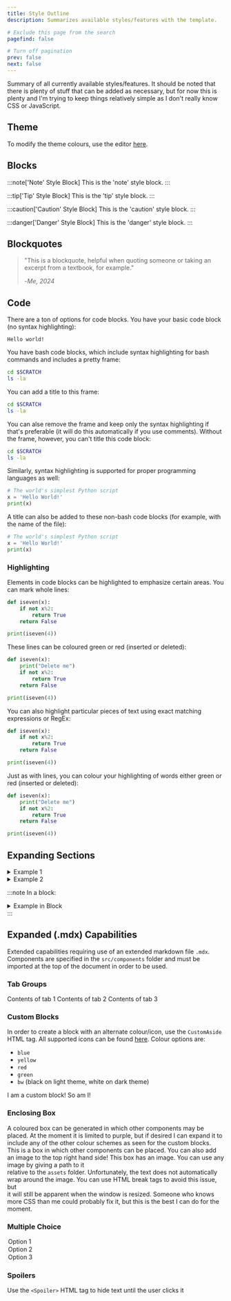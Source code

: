 ```yaml
---
title: Style Outline
description: Summarizes available styles/features with the template.

# Exclude this page from the search
pagefind: false

# Turn off pagination
prev: false
next: false
---
```



Summary of all currently available styles/features. It should be noted that there is plenty of stuff that can be added as necessary, but for now this is plenty and I'm trying to keep things relatively simple as I don't 
really know CSS or JavaScript.

## Theme
To modify the theme colours, use the editor [here](https://starlight.astro.build/guides/css-and-tailwind/#theming).

## Blocks

:::note['Note' Style Block]
This is the 'note' style block.
:::

:::tip['Tip' Style Block]
This is the 'tip' style block.
:::

:::caution['Caution' Style Block]
This is the 'caution' style block.
:::

:::danger['Danger' Style Block]
This is the 'danger' style block.
:::

## Blockquotes

> "This is a blockquote, helpful when quoting someone or taking an excerpt from a textbook, for example."
>
> -*Me, 2024*

## Code

There are a ton of options for code blocks. You have your basic code block (no syntax highlighting):
```
Hello world!
```
You have bash code blocks, which include syntax highlighting for bash commands and includes a pretty frame:
```bash
cd $SCRATCH
ls -la
```
You can add a title to this frame:
```bash title="Going to scratch..."
cd $SCRATCH
ls -la
```
You can alse remove the frame and keep only the syntax highlighting if that's preferable (it will do this automatically if you use comments). Without the frame, however, you can't title this code block:
```bash frame="none"
cd $SCRATCH
ls -la
```
Similarly, syntax highlighting is supported for proper programming languages as well:
```python
# The world's simplest Python script
x = 'Hello World!'
print(x)
```
A title can also be added to these non-bash code blocks (for example, with the name of the file):
```python title="helloworld.py"
# The world's simplest Python script
x = 'Hello World!'
print(x)
```

### Highlighting
Elements in code blocks can be highlighted to emphasize certain areas. You can mark whole lines:
```python {2-4}
def iseven(x):
    if not x%2:
        return True
    return False

print(iseven(4))
```
These lines can be coloured green or red (inserted or deleted):
```python {1} ins={6-7} del={2}
def iseven(x):
    print("Delete me")
    if not x%2:
        return True
    return False

print(iseven(4))
```
You can also highlight particular pieces of text using exact matching expressions or RegEx:
```python "even" /return.*/
def iseven(x):
    if not x%2:
        return True
    return False

print(iseven(4))
```
Just as with lines, you can colour your highlighting of words either green or red (inserted or deleted):
```python "even" ins=/return.*/ del="print("Delete me")"
def iseven(x):
    print("Delete me")
    if not x%2:
        return True
    return False

print(iseven(4))
```

## Expanding Sections
<details>
    <summary>Example 1</summary>
    ```python
    import numpy as np
    # Do other things
    ```
</details>
<details>
    <summary>Example 2</summary>
    Example 2 content
</details>

:::note
In a block:
<details>
    <summary>Example in Block</summary>
    I'm in a block!
    ```bash
    npm run dev
    ```
</details>
:::

## Expanded (.mdx) Capabilities
Extended capabilities requiring use of an extended markdown file `.mdx`. Components are specified in the `src/components` folder and must be imported at the top of the document in order to be used.

### Tab Groups
<Tabs group="tab-group">
    <TabItem label="Tab 1">
        Contents of tab 1
    </TabItem>
    <TabItem label="Tab 2">
        Contents of tab 2
    </TabItem>
    <TabItem label="Tab 3">
        Contents of tab 3
    </TabItem>
</Tabs>

### Custom Blocks
In order to create a block with an alternate colour/icon, use the `CustomAside` HTML tag. All supported icons can be found [here](https://starlight.astro.build/guides/components/#icon). Colour options are:
- `blue`
- `yellow`
- `red`
- `green`
- `bw` (black on light theme, white on dark theme)

<CustomAside icon="star" title="Custom Block 1" colour="green">I am a custom block!</CustomAside>
<CustomAside icon="pen" title="Custom Block 2" colour="bw">So am I!</CustomAside>

### Enclosing Box
A coloured box can be generated in which other components may be placed. At the moment it is limited to purple, but if desired I can expand it to include any of the other colour schemes as seen for the custom blocks.
<Box imgSrc="">
This is a box in which other components can be placed.
</Box>
You can also add an image to the top right hand side!
<Box imgSrc="/src/assets/mpilab.png">
This box has an image. You can use any image by giving a path to it <br />relative to the `assets` folder. Unfortunately, the text does not automatically <br /> wrap around the image. You can use HTML break tags
to avoid this issue, but <br />it will still be apparent when the window is resized. Someone who knows more CSS than me could probably fix it, but this is the best I can do for the moment.
</Box>

### Multiple Choice
<MultipleChoice>
    <Option>
        Option 1
    </Option>
    <Option isCorrect>
        Option 2
    </Option>
    <Option>
        Option 3
    </Option>
</MultipleChoice>

### Spoilers

Use the `<Spoiler>` HTML tag to <Spoiler>hide text until the user clicks it</Spoiler>